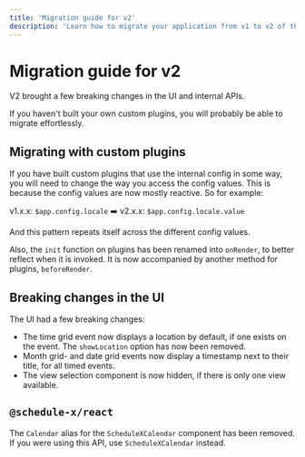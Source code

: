 ```yaml
---
title: 'Migration guide for v2'
description: 'Learn how to migrate your application from v1 to v2 of the Schedule-X calendar'
---
```


# Migration guide for v2

V2 brought a few breaking changes in the UI and internal APIs.

If you haven't built your own custom plugins, you will probably be able to migrate effortlessly.

## Migrating with custom plugins

If you have built custom plugins that use the internal config in some way, you will need to change the
way you access the config values. This is because the config values are now mostly reactive. So for example:

v1.x.x: `$app.config.locale` ➡️ v2.x.x: `$app.config.locale.value`

And this pattern repeats itself across the different config values.

Also, the `init` function on plugins has been renamed into `onRender`, to better reflect when it is invoked. It is
now accompanied by another method for plugins, `beforeRender`.

## Breaking changes in the UI

The UI had a few breaking changes:
- The time grid event now displays a location by default, if one exists on the event. The `showLocation` option has
now been removed.
- Month grid- and date grid events now display a timestamp next to their title, for all timed events.
- The view selection component is now hidden, if there is only one view available.

## `@schedule-x/react`

The `Calendar` alias for the `ScheduleXCalendar` component has been removed. If you were using this API, use `ScheduleXCalendar` instead.

